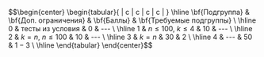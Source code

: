 
$$\begin{center}
  \begin{tabular}{ | c | c | c | c | } \hline
    \bf{Подгруппа} &
    \bf{Доп. ограничения} &
    \bf{Баллы} &
    \bf{Требуемые подгруппы} \\ \hline
    $0$ & тесты из условия & $0$ & --- \\ \hline
    $1$ & $n \leqslant 100$, $k\leqslant 4$ & $10$ & --- \\ \hline
    $2$ & $k = n$, $n \leqslant 100$ & $10$ & --- \\ \hline
    $3$ & $k = n$ & $30$ & $2$ \\ \hline
    $4$ & --- & $50$ & $1-3$  \\ \hline
  \end{tabular}
\end{center}$$